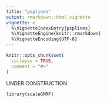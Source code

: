 ```yaml
---
title: "psplines"
output: rmarkdown::html_vignette
vignette: >
  %\VignetteIndexEntry{psplines}
  %\VignetteEngine{knitr::rmarkdown}
  %\VignetteEncoding{UTF-8}
---
```


```r
knitr::opts_chunk$set(
  collapse = TRUE,
  comment = "#>"
)
```

UNDER CONSTRUCTION
```r
library(scaleGMRF)
```
